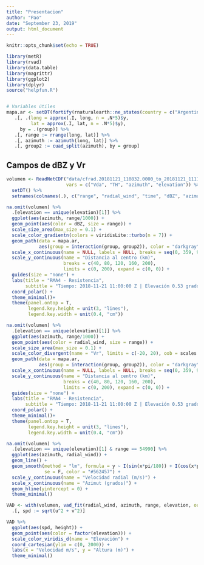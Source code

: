 ```yaml
---
title: "Presentacion"
author: "Pao"
date: "September 23, 2019"
output: html_document
---
```


```r
knitr::opts_chunk$set(echo = TRUE)

library(metR)
library(rvad)
library(data.table)
library(magrittr)
library(ggplot2)
library(dplyr)
source("helpfun.R")


# Variables útiles
mapa.ar <- setDT(fortify(rnaturalearth::ne_states(country = c("Argentina")))) %>% 
   .[, .(long = approx(.I, long, n = .N*5)$y,
         lat = approx(.I, lat, n = .N*5)$y),
     by = .(group)] %>%
   .[, range := rrange(long, lat)] %>%
   .[, azimuth := azimuth(long, lat)] %>%
   .[, group2 := cuad_split(azimuth), by = group]
```

## Campos de dBZ y Vr

```r
volumen <- ReadNetCDF("data/cfrad.20181121_110832.0000_to_20181121_111113.0000_RMA4_0200_02.nc",
                      vars = c("Vda", "TH", "azimuth", "elevation")) %>% 
  setDT() %>% 
  setnames(colnames(.), c("range", "radial_wind", "time", "dBZ", "azimuth", "elevation"))
```

```r
na.omit(volumen) %>% 
  .[elevation == unique(elevation)[1]] %>% 
  ggplot(aes(azimuth, range/1000)) +
  geom_point(aes(color = dBZ, size = range)) +
  scale_size_area(max_size = 0.1) +
  scale_color_gradientn(colors = viridisLite::turbo(n = 7)) +
  geom_path(data = mapa.ar,
            aes(group = interaction(group, group2)), color = "darkgray") +
  scale_x_continuous(name = NULL, labels = NULL, breaks = seq(0, 359, 90)) +
  scale_y_continuous(name = "Distancia al centro (km)",
                     breaks = c(40, 80, 120, 160, 200),
                     limits = c(0, 200), expand = c(0, 0)) +
  guides(size = "none") +
  labs(title = "RMA4 - Resistencia", 
       subtitle = "Tiempo: 2018-11-21 11:00:00 Z | Elevación 0.53 grados") + 
  coord_polar() +
  theme_minimal()+ 
  theme(panel.ontop = T, 
        legend.key.height = unit(3, "lines"),
        legend.key.width = unit(0.4, "cm"))

```

```r
na.omit(volumen) %>% 
  .[elevation == unique(elevation)[1]] %>% 
  ggplot(aes(azimuth, range/1000)) +
  geom_point(aes(color = radial_wind, size = range)) +
  scale_size_area(max_size = 0.1) +
  scale_color_divergent(name = "Vr", limits = c(-20, 20), oob = scales::squish) +
  geom_path(data = mapa.ar,
            aes(group = interaction(group, group2)), color = "darkgray") +
  scale_x_continuous(name = NULL, labels = NULL, breaks = seq(0, 359, 90)) +
  scale_y_continuous(name = "Distancia al centro (km)",
                     breaks = c(40, 80, 120, 160, 200),
                     limits = c(0, 200), expand = c(0, 0)) +
  guides(size = "none") +
  labs(title = "RMA4 - Resistencia", 
       subtitle = "Tiempo: 2018-11-21 11:00:00 Z | Elevación 0.53 grados") + 
  coord_polar() +
  theme_minimal()+ 
  theme(panel.ontop = T, 
        legend.key.height = unit(3, "lines"),
        legend.key.width = unit(0.4, "cm"))  
```

```r
na.omit(volumen) %>% 
  .[elevation == unique(elevation)[1] & range == 54990] %>% 
  ggplot(aes(azimuth, radial_wind)) +
  geom_line() +
  geom_smooth(method = "lm", formula = y ~ I(sin(x*pi/180)) + I(cos(x*pi/180)), 
              se = F, color = "#562457") +
  scale_y_continuous(name = "Velocidad radial (m/s)") +
  scale_x_continuous(name = "Azimut (grados)") +
  geom_hline(yintercept = 0) +
  theme_minimal()
```

```r
VAD <- with(volumen, vad_fit(radial_wind, azimuth, range, elevation, outlier_threshold = 3)) %>% setDT %>% 
  .[, spd := sqrt(u^2 + v^2)]

VAD %>% 
  ggplot(aes(spd, height)) +
  geom_point(aes(color = factor(elevation))) +
  scale_color_viridis_d(name = "Elevación") +
  coord_cartesian(ylim = c(0, 2000)) +
  labs(x = "Velocidad m/s", y = "Altura (m)") +
  theme_minimal()

```

